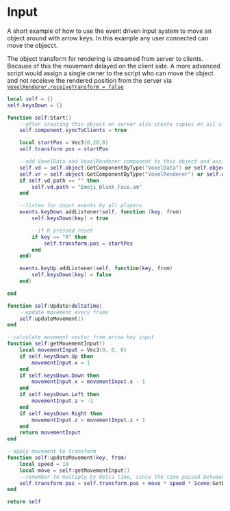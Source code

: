 # Input

A short example of how to use the event driven input system to move an object around with arrow keys. In this example any user connected can move the objecct. 

The object transform for rendering is streamed from server to clients. Because of this the movement delayed on the client side.
A more advanced script would assign a single owner to the script
who can move the object and not receieve the rendered position from the server via [`VoxelRenderer.receiveTransform = false`](VoxelRenderer#bool-receiveTransform)

```lua
local self = {}
self.keysDown = {}

function self:Start()
    --after creating this object on server also create copies on all clients of this object and this script
    self.component.syncToClients = true

    local startPos = Vec3(0,20,0)
    self.transform.pos = startPos

    --add VoxelData and VoxelRenderer component to this object and assign a file, you can also do this in the server hierachy UI 
    self.vd = self.object:GetComponentByType("VoxelData") or self.object:AddComponent('VoxelData')
    self.vr = self.object:GetComponentByType("VoxelRenderer") or self.object:AddComponent('VoxelRenderer')
    if self.vd.path == "" then
        self.vd.path = "Emoji_Blank_Face.am"
    end

    --listen for input events by all players
    events.keyDown.addListener(self, function (key, from)
        self.keysDown[key] = true

        --if R pressed reset
        if key == "R" then
            self.transform.pos = startPos
        end
    end)

    events.keyUp.addListener(self, function(key, from)
        self.keysDown[key] = false
    end)

end

function self:Update(deltaTime)
    --update movement every frame
    self:updateMovement()
end

--calculate movement vector from arrow key input
function self:getMovementInput()
    local movementInput = Vec3(0, 0, 0)
    if self.keysDown.Up then
        movementInput.x = 1
    end
    if self.keysDown.Down then
        movementInput.x = movementInput.x - 1
    end
    if self.keysDown.Left then
        movementInput.z = -1
    end
    if self.keysDown.Right then
        movementInput.z = movementInput.z + 1
    end
    return movementInput
end

--apply movement to transform
function self:updateMovement(key, from)
    local speed = 10
    local move = self:getMovementInput()
    --remember to multiply by delta time, since the time passed between each Update() is not constant
    self.transform.pos = self.transform.pos + move * speed * Scene:GetDeltaTime() 
end

return self
```